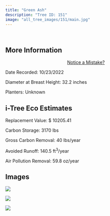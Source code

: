 ```yaml
---
title: "Green Ash"
description: "Tree ID: 151"
image: "all_tree_images/151/main.jpg"
---
```


<br>

## **More Information**
::: column-margin
<center><a class="button" href="https://forms.gle/W6f5nwYxrM33hF4f7">Notice a Mistake?</a></center>
:::


Date Recorded:  10/23/2022

Diameter at Breast Height:  32.2  inches

Planters:  Unknown

## **i-Tree Eco Estimates**


 Replacement Value: $ 10205.41

 Carbon Storage:  3170  lbs

 Gross Carbon Removal:  40  lbs/year

 Avoided Runoff:  140.5  ft<sup>3</sup>/year

 Air Pollution Removal:  59.8  oz/year

## **Images**


 ![](all_tree_images/151/IMG_6922.jpg)

 ![](all_tree_images/151/IMG_6924.jpg)

 ![](all_tree_images/151/main.jpg)
